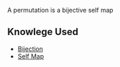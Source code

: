 A permutation is a bijective self map
 
== Knowlege Used ==
* [[Bijection]] 
* [[Self Map]]

{{Knowledge Metadata|Group Theory|Definition}}